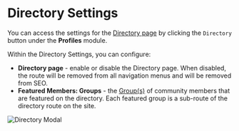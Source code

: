 
# Directory Settings

You can access the settings for the [Directory page](/companion-site/pages/directory) by clicking the `Directory` button under the **Profiles** module.

Within the Directory Settings, you can configure:

- **Directory page** - enable or disable the Directory page. When disabled, the route will be removed from all navigation menus and will be removed from SEO.
- **Featured Members: Groups** - the [Group(s)](/community/groups) of community members that are featured on the directory. Each featured group is a sub-route of the directory route on the site.

![Directory Modal](/tightknit-site/profiles/directory-modal.png)
